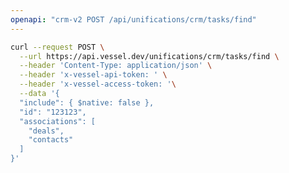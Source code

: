 ```yaml
---
openapi: "crm-v2 POST /api/unifications/crm/tasks/find"
---
```


<RequestExample>

```bash Request
curl --request POST \
  --url https://api.vessel.dev/unifications/crm/tasks/find \
  --header 'Content-Type: application/json' \
  --header 'x-vessel-api-token: ' \
  --header 'x-vessel-access-token: '\
  --data '{
  "include": { $native: false },
  "id": "123123",
  "associations": [
    "deals",
    "contacts"
  ]
}'
```

</RequestExample>


